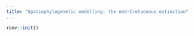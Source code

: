 ```yaml
---
title: "Spatiophylogenetic modelling: the end-Cretaceous extinction"
...
```


```r
renv::init()
```
